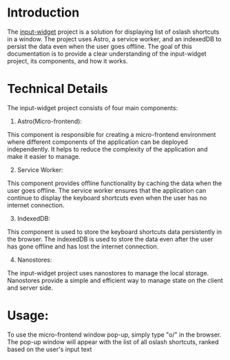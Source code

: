 # Introduction

The [input-widget](https://home.oslash.com/input-widget) project is a solution for displaying list of oslash shortcuts in a window. The project uses Astro, a service worker, and an indexedDB to persist the data even when the user goes offline. The goal of this documentation is to provide a clear understanding of the input-widget project, its components, and how it works.

# Technical Details

The input-widget project consists of four main components:

1. Astro(Micro-frontend):

  This component is responsible for creating a micro-frontend environment where different components of the application can be deployed independently. It helps to reduce the complexity of the application and make it easier to manage.

2. Service Worker:

  This component provides offline functionality by caching the data when the user goes offline. The service worker ensures that the application can continue to display the keyboard shortcuts even when the user has no internet connection.

3. IndexedDB:

  This component is used to store the keyboard shortcuts data persistently in the browser. The indexedDB is used to store the data even after the user has gone offline and has lost the internet connection.

4. Nanostores:

  The input-widget project uses nanostores to manage the local storage. Nanostores provide a simple and efficient way to manage state on the client and server side.

# Usage:

To use the micro-frontend window pop-up, simply type "o/" in the browser. The pop-up window will appear with the list of all oslash shortcuts, ranked based on the user's input text

